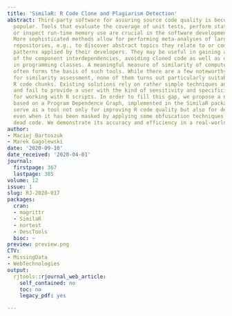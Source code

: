 ```yaml
---
title: 'SimilaR: R Code Clone and Plagiarism Detection'
abstract: Third-party software for assuring source code quality is becoming increasingly
  popular. Tools that evaluate the coverage of unit tests, perform static code analysis,
  or inspect run-time memory use are crucial in the software development life cycle.
  More sophisticated methods allow for performing meta-analyses of large software
  repositories, e.g., to discover abstract topics they relate to or common design
  patterns applied by their developers. They may be useful in gaining a better understanding
  of the component interdependencies, avoiding cloned code as well as detecting plagiarism
  in programming classes. A meaningful measure of similarity of computer programs
  often forms the basis of such tools. While there are a few noteworthy instruments
  for similarity assessment, none of them turns out particularly suitable for analysing
  R code chunks. Existing solutions rely on rather simple techniques and heuristics
  and fail to provide a user with the kind of sensitivity and specificity required
  for working with R scripts. In order to fill this gap, we propose a new algorithm
  based on a Program Dependence Graph, implemented in the SimilaR package. It can
  serve as a tool not only for improving R code quality but also for detecting plagiarism,
  even when it has been masked by applying some obfuscation techniques or imputing
  dead code. We demonstrate its accuracy and efficiency in a real-world case study.
author:
- Maciej Bartoszuk
- Marek Gagolewski
date: '2020-09-10'
date_received: '2020-04-01'
journal:
  firstpage: 367
  lastpage: 385
volume: 12
issue: 1
slug: RJ-2020-017
packages:
  cran:
  - magrittr
  - SimilaR
  - nortest
  - DescTools
  bioc: ~
preview: preview.png
CTV:
- MissingData
- WebTechnologies
output:
  rjtools::rjournal_web_article:
    self_contained: no
    toc: no
    legacy_pdf: yes

---
```

